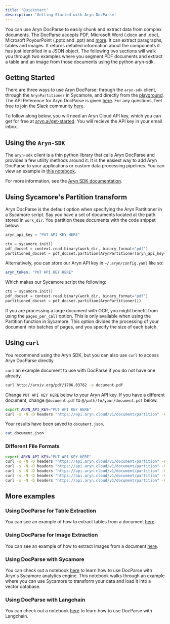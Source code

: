 ```yaml
---
title: 'Quickstart'
description: 'Getting Started with Aryn DocParse'
---
```


You can use Aryn DocParse to easily chunk and extract data from complex documents. The DocParse accepts PDF, Microsoft Word (.docx and .doc), Microsoft PoyourPoint (.pptx and .ppt) and [more](aryn_docparse/formats_supported). It can extract paragraphs, tables and images. It returns detailed information about the components it has just identified in a JSON object.  The following two sections will walk you through two examples where you segment PDF documents and extract a table and an image from those documents using the python aryn-sdk.

## Getting Started

There are three ways to use Aryn DocParse: through the ``aryn-sdk`` client, through the ``ArynPartitioner`` in Sycamore, and directly from the [playground](https://play.aryn.cloud/choose). The API Reference for Aryn DocParse is given [here](api-reference/introduction). For any questions, feel free to join the Slack community [here](https://join.slack.com/t/sycamore-ulj8912/shared_invite/zt-23sv0yhgy-MywV5dkVQ~F98Aoejo48Jg).

To follow along below, you will need an Aryn Cloud API key, which you can get for free at [aryn.ai/get-started](https://www.aryn.ai/get-started). You will recieve the API key in your email inbox.

## Using the ``Aryn-SDK``

The ``aryn-sdk`` client is a thin python library that calls Aryn DocParse and provides a few utility methods around it. It is the easiest way to add Aryn DocParse to your applications or custom data processing pipelines. You can view an example in [this notebook](https://github.com/aryn-ai/sycamore/blob/main/notebooks/ArynPartitionerPython.ipynb).

For more information, see the [Aryn SDK documentation](docparse/aryn_sdk).

## Using Sycamore's Partition transform

Aryn DocParse is the default option when specifying the Aryn Partitioner in a Sycamore script. Say you have a set of documents located at the path stored in ``work_dir``. You partition these documents with the code snippet below:

```python
aryn_api_key = "PUT API KEY HERE"

ctx = sycamore.init()
pdf_docset = context.read.binary(work_dir, binary_format="pdf")
partitioned_docset = pdf_docset.partition(ArynPartitioner(aryn_api_key=aryn_api_key))
```
Alternatively, you can store our Aryn API key in ``~/.aryn/config.yaml`` like so:

```yaml
aryn_token: "PUT API KEY HERE"
```
Which makes our Sycamore script the following:

```python
ctx = sycamore.init()
pdf_docset = context.read.binary(work_dir, binary_format="pdf")
partitioned_docset = pdf_docset.partition(ArynPartitioner())
```

If you are processing a large document with OCR, you might benefit from using the ``pages_per_call`` option. This is only available when using the Partition function in Sycamore. This option divides the processing of your document into batches of pages, and you specify the size of each batch.

## Using ``curl``

You recommend using the Aryn SDK, but you can also use ``curl`` to access Aryn DocParse directly.

``curl`` an example document to use with DocParse if you do not have one already.

```bash
curl http://arxiv.org/pdf/1706.03762 -o document.pdf
```
Change ``PUT API KEY HERE`` below to your Aryn API key. If you have a different document, change ``@document.pdf`` to ``@/path/to/your/document.pdf`` below.

```bash
export ARYN_API_KEY="PUT API KEY HERE"
curl -s -N -D headers "https://api.aryn.cloud/v1/document/partition" -H "Authorization: Bearer $ARYN_API_KEY" -F "file=@document.pdf" | tee document.json
```
Your results have been saved to ``document.json``.

```bash
cat document.json
```

### Different File Formats

```bash
export ARYN_API_KEY="PUT API KEY HERE"
curl -s -N -D headers "https://api.aryn.cloud/v1/document/partition" -H "Authorization: Bearer $ARYN_API_KEY" -F "file=@document.pdf" | tee document.json
curl -s -N -D headers "https://api.aryn.cloud/v1/document/partition" -H "Authorization: Bearer $ARYN_API_KEY" -F "file=@document.docx" | tee document.json
curl -s -N -D headers "https://api.aryn.cloud/v1/document/partition" -H "Authorization: Bearer $ARYN_API_KEY" -F "file=@document.doc" | tee document.json
curl -s -N -D headers "https://api.aryn.cloud/v1/document/partition" -H "Authorization: Bearer $ARYN_API_KEY" -F "file=@document.pptx" | tee document.json
curl -s -N -D headers "https://api.aryn.cloud/v1/document/partition" -H "Authorization: Bearer $ARYN_API_KEY" -F "file=@document.ppt" | tee document.json
```

## More examples

### Using DocParse for Table Extraction

You can see an example of how to extract tables from a document [here](docparse/tables).

### Using DocParse for Image Extraction

You can see an example of how to extract images from a document [here](docparse/images).

### Using DocParse with Sycamore

You can check out a notebook [here](https://github.com/aryn-ai/sycamore/blob/main/notebooks/pinecone-writer.ipynb) to learn how to use DocParse with Aryn's Sycamore analytics engine. This notebook walks through an example where you can use Sycamore to transform your data and load it into a vector database.

### Using DocParse with Langchain

You can check out a notebook [here](https://github.com/aryn-ai/sycamore/blob/main/notebooks/ArynPartitionerWithLangchain.ipynb) to learn how to use DocParse with Langchain.
